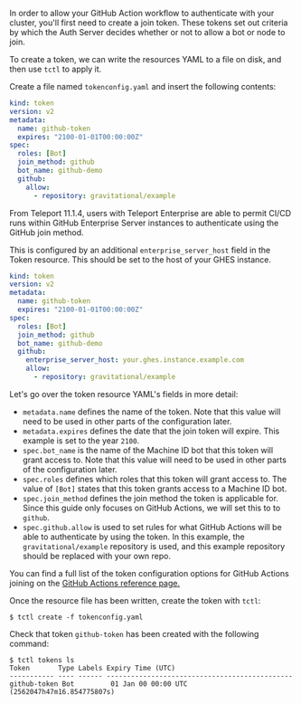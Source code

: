 In order to allow your GitHub Action workflow to authenticate with your cluster,
you'll first need to create a join token. These tokens set out criteria by which
the Auth Server decides whether or not to allow a bot or node to join.

To create a token, we can write the resources YAML to a file on disk, and then
use `tctl` to apply it.

Create a file named `tokenconfig.yaml` and insert the following contents:

<Tabs>
<TabItem label="GitHub">

```yaml
kind: token
version: v2
metadata:
  name: github-token
  expires: "2100-01-01T00:00:00Z"
spec:
  roles: [Bot]
  join_method: github
  bot_name: github-demo
  github:
    allow:
      - repository: gravitational/example
```

</TabItem>
<TabItem label="GitHub Enterprise Server">
From Teleport 11.1.4, users with Teleport Enterprise are able to permit CI/CD
runs within GitHub Enterprise Server instances to authenticate using the
GitHub join method.

This is configured by an additional `enterprise_server_host` field in the Token
resource. This should be set to the host of your GHES instance.

```yaml
kind: token
version: v2
metadata:
  name: github-token
  expires: "2100-01-01T00:00:00Z"
spec:
  roles: [Bot]
  join_method: github
  bot_name: github-demo
  github:
    enterprise_server_host: your.ghes.instance.example.com
    allow:
      - repository: gravitational/example
```

</TabItem>
</Tabs>

Let's go over the token resource YAML's fields in more detail:

- `metadata.name` defines the name of the token. Note that this value will need
to be used in other parts of the configuration later.
- `metadata.expires` defines the date that the join token will expire. This
example is set to the year `2100`.
- `spec.bot_name` is the name of the Machine ID bot that this token will grant
access to. Note that this value will need to be used in other parts of the
configuration later.
- `spec.roles` defines which roles that this token will grant access to. The
value of `[Bot]` states that this token grants access to a Machine ID bot.
- `spec.join_method` defines the join method the token is applicable for. Since
this guide only focuses on GitHub Actions, we will set this to to `github`.
- `spec.github.allow` is used to set rules for what GitHub Actions will be able
to authenticate by using the token. In this example, the `gravitational/example`
repository is used, and this example repository should be replaced with your own
repo.

You can find a full list of the token configuration options for GitHub Actions
joining on the
[GitHub Actions reference page.](../../machine-id/reference/github-actions.mdx#github-join-token)

Once the resource file has been written, create the token with `tctl`:

```code
$ tctl create -f tokenconfig.yaml
```

Check that token `github-token` has been created with the following
command:

```code
$ tctl tokens ls
Token       Type Labels Expiry Time (UTC)
----------- ---- ------ ----------------------------------------------
github-token Bot         01 Jan 00 00:00 UTC (2562047h47m16.854775807s)
```
